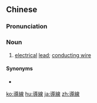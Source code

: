 {{also|导线}}
==Chinese==
{{zh-forms|s=导线}}

===Pronunciation===
{{zh-pron
|m=dǎoxiàn
|cat=n
}}

===Noun===
{{zh-noun}}

# [[electrical]] [[lead]]; [[conducting wire]]

====Synonyms====
* {{zh-l|傳導線}}

[[ko:導線]]
[[hu:導線]]
[[ja:導線]]
[[zh:導線]]